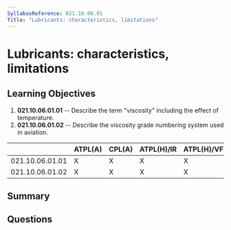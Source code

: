 ```yaml
---
SyllabusReference: 021.10.06.01
Title: "Lubricants: characteristics, limitations"
---
```


# Lubricants: characteristics, limitations

## Learning Objectives

1.  **021.10.06.01.01** -- Describe the term "viscosity" including the effect of
    temperature.
2.  **021.10.06.01.02** -- Describe the viscosity grade numbering system used in
    aviation.

|                 | ATPL(A) | CPL(A) | ATPL(H)/IR | ATPL(H)/VFR | CPL(H) | IR | CBIR(A) |
| --------------- | ------- | ------ | ---------- | ----------- | ------ | -- | ------- |
| 021.10.06.01.01 | X       | X      | X          | X           | X      |    |         |
| 021.10.06.01.02 | X       | X      | X          | X           | X      |    |         |

## Summary

## Questions
